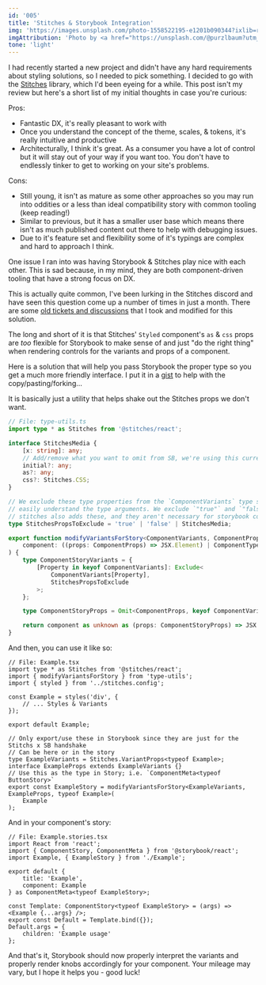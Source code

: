 ```yaml
---
id: '005'
title: 'Stitches & Storybook Integration'
img: 'https://images.unsplash.com/photo-1558522195-e1201b090344?ixlib=rb-1.2.1&ixid=MnwxMjA3fDB8MHxwaG90by1wYWdlfHx8fGVufDB8fHx8&auto=format&fit=crop&w=2970&q=80'
imgAttribution: 'Photo by <a href="https://unsplash.com/@purzlbaum?utm_source=unsplash&utm_medium=referral&utm_content=creditCopyText">Claudio Schwarz</a> on <a href="https://unsplash.com/s/photos/handshake?utm_source=unsplash&utm_medium=referral&utm_content=creditCopyText">Unsplash</a>'
tone: 'light'
---
```


I had recently started a new project and didn't have any hard requirements about styling solutions, so I needed to pick something. I decided to go with the [Stitches](https://stitches.dev/) library, which I'd been eyeing for a while. This post isn't my review but here's a short list of my initial thoughts in case you're curious:

Pros:

- Fantastic DX, it's really pleasant to work with
- Once you understand the concept of the theme, scales, & tokens, it's really intuitive and productive
- Architecturally, I think it's great. As a consumer you have a lot of control but it will stay out of your way if you want too. You don't have to endlessly tinker to get to working on your site's problems.

Cons:

- Still young, it isn't as mature as some other approaches so you may run into oddities or a less than ideal compatibility story with common tooling (keep reading!)
- Similar to previous, but it has a smaller user base which means there isn't as much published content out there to help with debugging issues.
- Due to it's feature set and flexibility some of it's typings are complex and hard to approach I think.

One issue I ran into was having Storybook & Stitches play nice with each other. This is sad because, in my mind, they are both component-driven tooling that have a strong focus on DX.

This is actually quite common, I've been lurking in the Stitches discord and have seen this question come up a number of times in just a month. There are some [old tickets and discussions](https://github.com/modulz/stitches/discussions/213) that I took and modified for this solution.

The long and short of it is that Stitches' `Styled` component's `as` & `css` props are _too_ flexible for Storybook to make sense of and just "do the right thing" when rendering controls for the variants and props of a component.

Here is a solution that will help you pass Storybook the proper type so you get a much more friendly interface. I put it in a [gist](https://gist.github.com/matthewsimo/dbcaa136ea9972dba5e5e6c8ae5f2c20) to help with the copy/pasting/forking...

It is basically just a utility that helps shake out the Stitches props we don't want.

```ts filename="type-utils.ts"
// File: type-utils.ts
import type * as Stitches from '@stitches/react';

interface StitchesMedia {
	[x: string]: any;
	// Add/remove what you want to omit from SB, we're using this currently
	initial?: any;
	as?: any;
	css?: Stitches.CSS;
}

// We exclude these type properties from the `ComponentVariants` type so that storybook can more
// easily understand the type arguments. We exclude `"true"` and `"false"` strings as well since
// stitches also adds these, and they aren't necessary for storybook controls.
type StitchesPropsToExclude = 'true' | 'false' | StitchesMedia;

export function modifyVariantsForStory<ComponentVariants, ComponentProps, ComponentType>(
	component: ((props: ComponentProps) => JSX.Element) | ComponentType
) {
	type ComponentStoryVariants = {
		[Property in keyof ComponentVariants]: Exclude<
			ComponentVariants[Property],
			StitchesPropsToExclude
		>;
	};

	type ComponentStoryProps = Omit<ComponentProps, keyof ComponentVariants> & ComponentStoryVariants;

	return component as unknown as (props: ComponentStoryProps) => JSX.Element;
}
```

And then, you can use it like so:

```tsx filename="Example.tsx"
// File: Example.tsx
import type * as Stitches from '@stitches/react';
import { modifyVariantsForStory } from 'type-utils';
import { styled } from '../stitches.config';

const Example = styles('div', {
	// ... Styles & Variants
});

export default Example;

// Only export/use these in Storybook since they are just for the Stitchs x SB handshake
// Can be here or in the story
type ExampleVariants = Stitches.VariantProps<typeof Example>;
interface ExampleProps extends ExampleVariants {}
// Use this as the type in Story; i.e. `ComponentMeta<typeof ButtonStory>`
export const ExampleStory = modifyVariantsForStory<ExampleVariants, ExampleProps, typeof Example>(
	Example
);
```

And in your component's story:

```tsx filename="Example.stories.tsx"
// File: Example.stories.tsx
import React from 'react';
import { ComponentStory, ComponentMeta } from '@storybook/react';
import Example, { ExampleStory } from './Example';

export default {
	title: 'Example',
	component: Example
} as ComponentMeta<typeof ExampleStory>;

const Template: ComponentStory<typeof ExampleStory> = (args) => <Example {...args} />;
export const Default = Template.bind({});
Default.args = {
	children: 'Example usage'
};
```

And that's it, Storybook should now properly interpret the variants and properly render knobs accordingly for your component. Your mileage may vary, but I hope it helps you - good luck!
